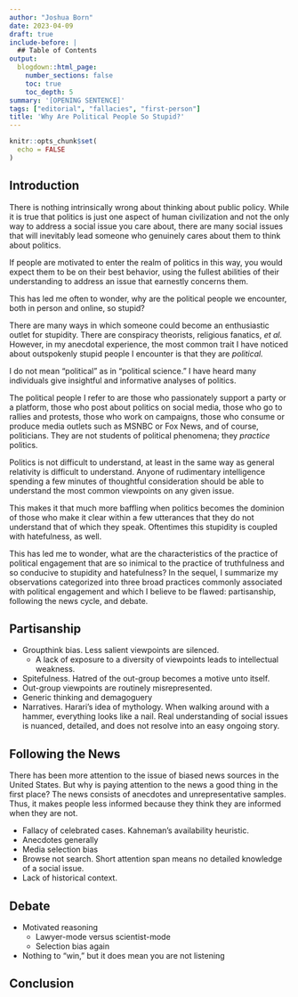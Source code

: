 ```yaml
---
author: "Joshua Born"
date: 2023-04-09
draft: true
include-before: |
  ## Table of Contents
output:
  blogdown::html_page:
    number_sections: false
    toc: true
    toc_depth: 5
summary: '[OPENING SENTENCE]'
tags: ["editorial", "fallacies", "first-person"]
title: 'Why Are Political People So Stupid?'
---
```


```r
knitr::opts_chunk$set(
  echo = FALSE
)
```

## Introduction

There is nothing intrinsically wrong about thinking about public policy. While it is true that politics is just one aspect of human civilization and not the only way to address a social issue you care about, there are many social issues that will inevitably lead someone who genuinely cares about them to think about politics.

If people are motivated to enter the realm of politics in this way, you would expect them to be on their best behavior, using the fullest abilities of their understanding to address an issue that earnestly concerns them.

This has led me often to wonder, why are the political people we encounter, both in person and online, so stupid?

There are many ways in which someone could become an enthusiastic outlet for stupidity. There are conspiracy theorists, religious fanatics, _et al._ However, in my anecdotal experience, the most common trait I have noticed about outspokenly stupid people I encounter is that they are _political._

I do not mean "political" as in "political science." I have heard many individuals give insightful and informative analyses of politics.

The political people I refer to are those who passionately support a party or a platform, those who post about politics on social media, those who go to rallies and protests, those who work on campaigns, those who consume or produce media outlets such as MSNBC or Fox News, and of course, politicians. They are not students of political phenomena; they _practice_ politics.

Politics is not difficult to understand, at least in the same way as general relativity is difficult to understand. Anyone of rudimentary intelligence spending a few minutes of thoughtful consideration should be able to understand the most common viewpoints on any given issue.

This makes it that much more baffling when politics becomes the dominion of those who make it clear within a few utterances that they do not understand that of which they speak. Oftentimes this stupidity is coupled with hatefulness, as well.

This has led me to wonder, what are the characteristics of the practice of political engagement that are so inimical to the practice of truthfulness and so conducive to stupidity and hatefulness? In the sequel, I summarize my observations categorized into three broad practices commonly associated with political engagement and which I believe to be flawed: partisanship, following the news cycle, and debate.


## Partisanship

* Groupthink bias. Less salient viewpoints are silenced.
  * A lack of exposure to a diversity of viewpoints leads to intellectual weakness.
* Spitefulness. Hatred of the out-group becomes a motive unto itself.
* Out-group viewpoints are routinely misrepresented.
* Generic thinking and demagoguery
* Narratives. Harari's idea of mythology. When walking around with a hammer, everything looks like a nail. Real understanding of social issues is nuanced, detailed, and does not resolve into an easy ongoing story.

## Following the News

There has been more attention to the issue of biased news sources in the United States. But why is paying attention to the news a good thing in the first place? The news consists of anecdotes and unrepresentative samples. Thus, it makes people less informed because they think they are informed when they are not.

* Fallacy of celebrated cases. Kahneman's availability heuristic.
* Anecdotes generally
* Media selection bias
* Browse not search. Short attention span means no detailed knowledge of a social issue.
* Lack of historical context.

## Debate

* Motivated reasoning
  * Lawyer-mode versus scientist-mode
  * Selection bias again
* Nothing to "win," but it does mean you are not listening


## Conclusion



